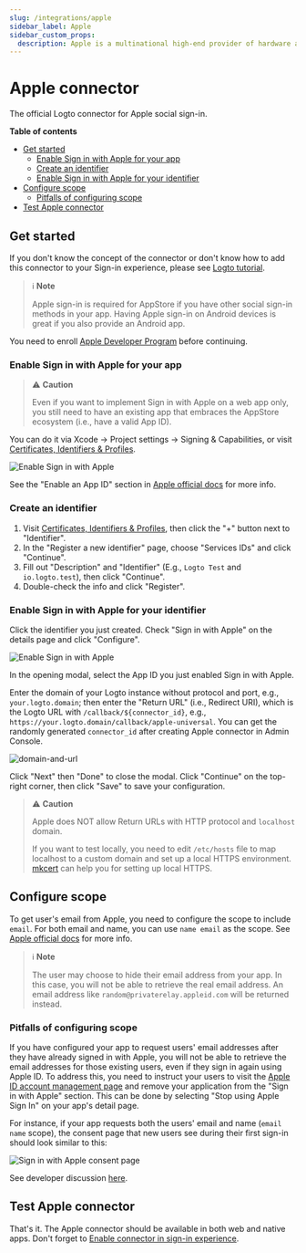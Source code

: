 ```yaml
---
slug: /integrations/apple
sidebar_label: Apple
sidebar_custom_props:
  description: Apple is a multinational high-end provider of hardware and software.
---
```



<GuideTip />

# Apple connector

The official Logto connector for Apple social sign-in.

**Table of contents**

- [Get started](#get-started)
  - [Enable Sign in with Apple for your app](#enable-sign-in-with-apple-for-your-app)
  - [Create an identifier](#create-an-identifier)
  - [Enable Sign in with Apple for your identifier](#enable-sign-in-with-apple-for-your-identifier)
- [Configure scope](#configure-scope)
  - [Pitfalls of configuring scope](#pitfalls-of-configuring-scope)
- [Test Apple connector](#test-apple-connector)

## Get started

If you don't know the concept of the connector or don't know how to add this connector to your Sign-in experience, please see [Logto tutorial](https://docs.logto.io/docs/tutorials/get-started/enable-social-sign-in).

> ℹ️ **Note**
>
> Apple sign-in is required for AppStore if you have other social sign-in methods in your app.
> Having Apple sign-in on Android devices is great if you also provide an Android app.

You need to enroll [Apple Developer Program](https://developer.apple.com/programs/) before continuing.

### Enable Sign in with Apple for your app

> ⚠️ **Caution**
>
> Even if you want to implement Sign in with Apple on a web app only, you still need to have an existing app that embraces the AppStore ecosystem (i.e., have a valid App ID).

You can do it via Xcode -> Project settings -> Signing & Capabilities, or visit [Certificates, Identifiers & Profiles](https://developer.apple.com/account/resources/identifiers/list/bundleId).

![Enable Sign in with Apple](./assets/enable-sign-in-with-apple-in-xcode.png)

See the "Enable an App ID" section in [Apple official docs](https://developer.apple.com/documentation/sign_in_with_apple/configuring_your_environment_for_sign_in_with_apple) for more info.

### Create an identifier

1. Visit [Certificates, Identifiers & Profiles](https://developer.apple.com/account/resources/identifiers/list/serviceId), then click the "+" button next to "Identifier".
2. In the "Register a new identifier" page, choose "Services IDs" and click "Continue".
3. Fill out "Description" and "Identifier" (E.g., `Logto Test` and `io.logto.test`), then click "Continue".
4. Double-check the info and click "Register".

### Enable Sign in with Apple for your identifier

Click the identifier you just created. Check "Sign in with Apple" on the details page and click "Configure".

![Enable Sign in with Apple](./assets/enable-sign-in-with-apple.png)

In the opening modal, select the App ID you just enabled Sign in with Apple.

Enter the domain of your Logto instance without protocol and port, e.g., `your.logto.domain`; then enter the "Return URL" (i.e., Redirect URI), which is the Logto URL with `/callback/${connector_id}`, e.g., `https://your.logto.domain/callback/apple-universal`. You can get the randomly generated `connector_id` after creating Apple connector in Admin Console.

![domain-and-url](./assets/domain-and-url.png)

Click "Next" then "Done" to close the modal. Click "Continue" on the top-right corner, then click "Save" to save your configuration.

> ⚠️ **Caution**
>
> Apple does NOT allow Return URLs with HTTP protocol and `localhost` domain.
>
> If you want to test locally, you need to edit `/etc/hosts` file to map localhost to a custom domain and set up a local HTTPS environment. [mkcert](https://github.com/FiloSottile/mkcert) can help you for setting up local HTTPS.

## Configure scope

To get user's email from Apple, you need to configure the scope to include `email`. For both email and name, you can use `name email` as the scope. See [Apple official docs](https://developer.apple.com/documentation/sign_in_with_apple/sign_in_with_apple_js/incorporating_sign_in_with_apple_into_other_platforms#3332113) for more info.

> ℹ️ **Note**
>
> The user may choose to hide their email address from your app. In this case, you will not be able to retrieve the real email address. An email address like `random@privaterelay.appleid.com` will be returned instead.

### Pitfalls of configuring scope

If you have configured your app to request users' email addresses after they have already signed in with Apple, you will not be able to retrieve the email addresses for those existing users, even if they sign in again using Apple ID. To address this, you need to instruct your users to visit the [Apple ID account management page](https://appleid.apple.com/account/manage) and remove your application from the "Sign in with Apple" section. This can be done by selecting "Stop using Apple Sign In" on your app's detail page.

For instance, if your app requests both the users' email and name (`email name` scope), the consent page that new users see during their first sign-in should look similar to this:

![Sign in with Apple consent page](./assets/sign-in-with-apple-consent-page.png)

See developer discussion [here](https://forums.developer.apple.com/forums/thread/132223).

## Test Apple connector

That's it. The Apple connector should be available in both web and native apps. Don't forget to [Enable connector in sign-in experience](https://docs.logto.io/docs/recipes/configure-connectors/social-connector/enable-social-sign-in/).
